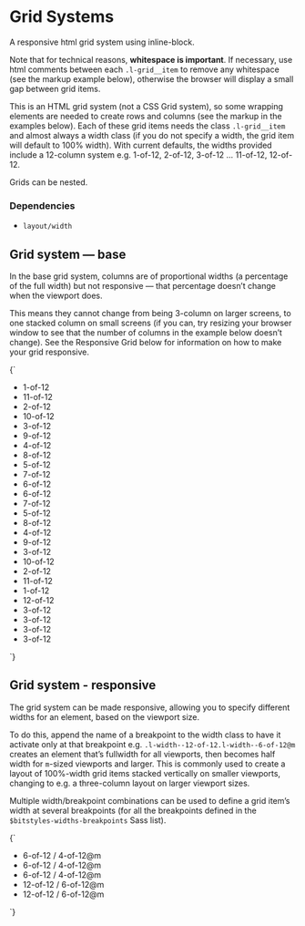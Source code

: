 
<Meta title="Layout/Grid" />

# Grid Systems

A responsive html grid system using inline-block.

Note that for technical reasons, **whitespace is important**. If necessary, use html comments between each `.l-grid__item` to remove any whitespace (see the markup example below), otherwise the browser will display a small gap between grid items.

This is an HTML grid system (not a CSS Grid system), so some wrapping elements are needed to create rows and columns (see the markup in the examples below). Each of these grid items needs the class `.l-grid__item` and almost always a width class (if you do not specify a width, the grid item will default to 100% width). With current defaults, the widths provided include a 12-column system e.g. 1-of-12, 2-of-12, 3-of-12 … 11-of-12, 12-of-12.

Grids can be nested.

### Dependencies

- `layout/width`

## Grid system — base

In the base grid system, columns are of proportional widths (a percentage of the full width) but not responsive — that percentage doesn’t change when the viewport does.

This means they cannot change from being 3-column on larger screens, to one  stacked column on small screens (if you can, try resizing your browser window to see that the number of columns in the example below doesn’t change). See the Responsive Grid below for information on how to make your grid responsive.

<Canvas>
  <Story name="Grid">
    {`
      <ul class="l-grid">
        <li class="l-grid__item l-width--1-of-12">
          <div class="u-bg--secondary">1-of-12</div>
        </li><!--
        --><li class="l-grid__item l-width--11-of-12">
          <div>11-of-12</div>
        </li><!--
        --><li class="l-grid__item l-width--2-of-12">
          <div class="u-bg--secondary">2-of-12</div>
        </li><!--
        --><li class="l-grid__item l-width--10-of-12">
          <div>10-of-12</div>
        </li><!--
        --><li class="l-grid__item l-width--3-of-12">
          <div class="u-bg--secondary">3-of-12</div>
        </li><!--
        --><li class="l-grid__item l-width--9-of-12">
          <div>9-of-12</div>
        </li><!--
        --><li class="l-grid__item l-width--4-of-12">
          <div class="u-bg--secondary">4-of-12</div>
        </li><!--
        --><li class="l-grid__item l-width--8-of-12">
          <div>8-of-12</div>
        </li><!--
        --><li class="l-grid__item l-width--5-of-12">
          <div class="u-bg--secondary">5-of-12</div>
        </li><!--
        --><li class="l-grid__item l-width--7-of-12">
          <div>7-of-12</div>
        </li><!--
        --><li class="l-grid__item l-width--6-of-12">
          <div class="u-bg--secondary">6-of-12</div>
        </li><!--
        --><li class="l-grid__item l-width--6-of-12">
          <div>6-of-12</div>
        </li><!--
        --><li class="l-grid__item l-width--7-of-12">
          <div class="u-bg--secondary">7-of-12</div>
        </li><!--
        --><li class="l-grid__item l-width--5-of-12">
          <div>5-of-12</div>
        </li><!--
        --><li class="l-grid__item l-width--8-of-12">
          <div class="u-bg--secondary">8-of-12</div>
        </li><!--
        --><li class="l-grid__item l-width--4-of-12">
          <div>4-of-12</div>
        </li><!--
        --><li class="l-grid__item l-width--9-of-12">
          <div class="u-bg--secondary">9-of-12</div>
        </li><!--
        --><li class="l-grid__item l-width--3-of-12">
          <div>3-of-12</div>
        </li><!--
        --><li class="l-grid__item l-width--10-of-12">
          <div class="u-bg--secondary">10-of-12</div>
        </li><!--
        --><li class="l-grid__item l-width--2-of-12">
          <div>2-of-12</div>
        </li><!--
        --><li class="l-grid__item l-width--11-of-12">
          <div class="u-bg--secondary">11-of-12</div>
        </li><!--
        --><li class="l-grid__item l-width--1-of-12">
          <div>1-of-12</div>
        </li><!--
        --><li class="l-grid__item l-width--12-of-12">
          <div class="u-bg--secondary">12-of-12</div>
        </li><!--
        --><li class="l-grid__item l-width--3-of-12">
          <div class="u-bg--secondary">3-of-12</div>
        </li><!--
        --><li class="l-grid__item l-width--3-of-12">
          <div>3-of-12</div>
        </li><!--
        --><li class="l-grid__item l-width--3-of-12">
          <div class="u-bg--secondary">3-of-12</div>
        </li><!--
        --><li class="l-grid__item l-width--3-of-12">
          <div>3-of-12</div>
        </li>
      </ul>
    `}
  </Story>
</Canvas>

## Grid system - responsive

The grid system can be made responsive, allowing you to specify different widths for an element, based on the viewport size.

To do this, append the name of a breakpoint to the width class to have it activate only at that breakpoint e.g. `.l-width--12-of-12.l-width--6-of-12@m` creates an element that’s fullwidth for all viewports, then becomes half width for `m`-sized viewports and larger. This is commonly used to create a layout of 100%-width grid items stacked vertically on smaller viewports, changing to e.g. a three-column layout on larger viewport sizes.

Multiple width/breakpoint combinations can be used to define a grid item’s width at several breakpoints (for all the breakpoints defined in the `$bitstyles-widths-breakpoints` Sass list).

<Canvas>
  <Story name="Responsive grid">
    {`
      <ul class="l-grid">
        <li class="l-grid__item l-width--6-of-12 l-width--4-of-12@m">
          <div class="u-bg--secondary">6-of-12 / 4-of-12@m</div>
        </li><!--
        --><li class="l-grid__item l-width--6-of-12 l-width--4-of-12@m">
          <div>6-of-12 / 4-of-12@m</div>
        </li><!--
        --><li class="l-grid__item l-width--6-of-12 l-width--4-of-12@m">
          <div class="u-bg--secondary">6-of-12 / 4-of-12@m</div>
        </li><!--
        --><li class="l-grid__item l-width--12-of-12 l-width--6-of-12@m">
          <div class="u-bg--secondary">12-of-12 / 6-of-12@m</div>
        </li><!--
        --><li class="l-grid__item l-width--12-of-12 l-width--6-of-12@m">
          <div>12-of-12 / 6-of-12@m</div>
        </li>
      </ul>
    `}
  </Story>
</Canvas>
